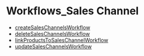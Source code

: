 
# Workflows\_Sales Channel

- [createSalesChannelsWorkflow](../Workflows_Sales_Channel/functions/core_flows.Sales_Channel.Workflows_Sales_Channel.createSalesChannelsWorkflow/page.mdx)
- [deleteSalesChannelsWorkflow](../Workflows_Sales_Channel/functions/core_flows.Sales_Channel.Workflows_Sales_Channel.deleteSalesChannelsWorkflow/page.mdx)
- [linkProductsToSalesChannelWorkflow](../Workflows_Sales_Channel/functions/core_flows.Sales_Channel.Workflows_Sales_Channel.linkProductsToSalesChannelWorkflow/page.mdx)
- [updateSalesChannelsWorkflow](../Workflows_Sales_Channel/functions/core_flows.Sales_Channel.Workflows_Sales_Channel.updateSalesChannelsWorkflow/page.mdx)
